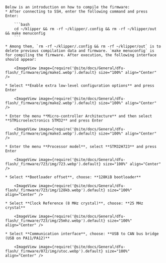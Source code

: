 

    Below is an introduction on how to compile the firmware:
    * After connecting to SSH, enter the following command and press Enter:

        ```bash
        cd ~/klipper && rm -rf ~/klipper/.config && rm -rf ~/klipper/out && make menuconfig
        ```

    * Among them, `rm -rf ~/klipper/.config && rm -rf ~/klipper/out` is to delete previous compilation data and firmware. `make menuconfig` is for compiling the firmware. After execution, the following interface should appear:

        <ImageView image={require('@site/docs/General/dfu-flash/_firmware/img/make1.webp').default} size="100%" align="Center" />

    * Select **Enable extra low-level configuration options** and press Enter

        <ImageView image={require('@site/docs/General/dfu-flash/_firmware/img/make2.webp').default} size="100%" align="Center" />

    * Enter the menu **Micro-controller Architecture** and then select **STMicroelectronics STM32** and press Enter

        <ImageView image={require('@site/docs/General/dfu-flash/_firmware/img/make3.webp').default} size="100%" align="Center" />

    * Enter the menu **Processor model**, select **STM32H723** and press Enter

        <ImageView image={require('@site/docs/General/dfu-flash/_firmware/723/img/723.webp').default} size="100%" align="Center" />

    * Select **Bootloader offset**, choose: **128KiB bootloader**

        <ImageView image={require('@site/docs/General/dfu-flash/_firmware/723/img/128kb.webp').default} size="100%" align="Center" />

    * Select **Clock Reference (8 MHz crystal)**, choose: **25 MHz crystal**

        <ImageView image={require('@site/docs/General/dfu-flash/_firmware/723/img/25mhz.webp').default} size="100%" align="Center" />

    * Select **Communication interface**, choose: **USB to CAN bus bridge (USB on PA11/PA12)**

        <ImageView image={require('@site/docs/General/dfu-flash/_firmware/072/img/utoc.webp').default} size="100%" align="Center" />